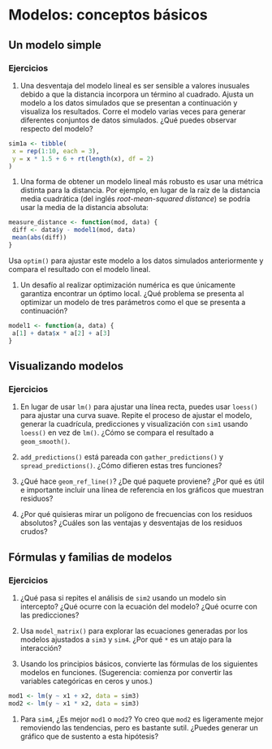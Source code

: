 # Modelos: conceptos básicos


## Un modelo simple


### Ejercicios

1. Una desventaja del modelo lineal es ser sensible a valores inusuales
 debido a que la distancia incorpora un término al cuadrado. Ajusta un
 modelo a los datos simulados que se presentan a continuación y visualiza
 los resultados. Corre el modelo varias veces para generar diferentes conjuntos
 de datos simulados. ¿Qué puedes observar respecto del modelo?

 ```r
sim1a <- tibble(
  x = rep(1:10, each = 3),
  y = x * 1.5 + 6 + rt(length(x), df = 2)
)
 ```

1. Una forma de obtener un modelo lineal más robusto es usar una métrica distinta
 para la distancia. Por ejemplo, en lugar de la raíz de la distancia media cuadrática
 (del inglés *root-mean-squared distance*) se podría usar la media de la distancia absoluta:

 ```r
measure_distance <- function(mod, data) {
  diff <- data$y - model1(mod, data)
  mean(abs(diff))
}
 ```

 Usa `optim()` para ajustar este modelo a los datos simulados anteriormente y
 compara el resultado con el modelo lineal.

1. Un desafío al realizar optimización numérica es que únicamente garantiza
 encontrar un óptimo local. ¿Qué problema se presenta al optimizar un modelo de
 tres parámetros como el que se presenta a continuación?

 ```r
model1 <- function(a, data) {
  a[1] + data$x * a[2] + a[3]
}
 ```

## Visualizando modelos

### Ejercicios

1. En lugar de usar `lm()` para ajustar una línea recta, puedes usar `loess()`
 para ajustar una curva suave. Repite el proceso de ajustar el modelo,
 generar la cuadrícula, predicciones y visualización con `sim1` usando `loess()`
 en vez de `lm()`. ¿Cómo se compara el resultado a `geom_smooth()`.

1. `add_predictions()` está pareada con `gather_predictions()` y
 `spread_predictions()`. ¿Cómo difieren estas tres funciones?

1. ¿Qué hace `geom_ref_line()`? ¿De qué paquete proviene? ¿Por qué es útil e importante
 incluir una línea de referencia en los gráficos que muestran residuos?

1. ¿Por qué quisieras mirar un polígono de frecuencias con los residuos absolutos? ¿Cuáles son las
 ventajas y desventajas de los residuos crudos?

## Fórmulas y familias de modelos

### Ejercicios

1. ¿Qué pasa si repites el análisis de `sim2` usando un modelo sin intercepto? ¿Qué ocurre con la
 ecuación del modelo? ¿Qué ocurre con las predicciones?

1. Usa `model_matrix()` para explorar las ecuaciones generadas por los modelos ajustados a `sim3` y
 `sim4`. ¿Por qué `*` es un atajo para la interacción?

1. Usando los principios básicos, convierte las fórmulas de los siguientes modelos en funciones.
 (Sugerencia: comienza por convertir las variables categóricas en ceros y unos.)

 ```r
mod1 <- lm(y ~ x1 + x2, data = sim3)
mod2 <- lm(y ~ x1 * x2, data = sim3)
 ```

1. Para `sim4`, ¿Es mejor `mod1` o `mod2`? Yo creo que `mod2` es ligeramente mejor
 removiendo las tendencias, pero es bastante sutil. ¿Puedes generar un gráfico
 que de sustento a esta hipótesis?
